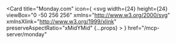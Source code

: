 <Card
  title="Monday.com"
  icon={
    <svg
      width={24}
      height={24}
      viewBox="0 -50 256 256"
      xmlns="http://www.w3.org/2000/svg"
      xmlnsXlink="http://www.w3.org/1999/xlink"
      preserveAspectRatio="xMidYMid"
      {...props}
    >
      <g>
        <path
          d="M31.8458633,153.488694 C20.3244423,153.513586 9.68073708,147.337265 3.98575204,137.321731 C-1.62714067,127.367831 -1.29055839,115.129325 4.86093879,105.498969 L62.2342919,15.4033556 C68.2125882,5.54538256 79.032489,-0.333585033 90.5563073,0.0146553508 C102.071737,0.290611552 112.546041,6.74705604 117.96667,16.9106216 C123.315033,27.0238906 122.646488,39.1914174 116.240607,48.6847625 L58.9037201,138.780375 C52.9943022,147.988884 42.7873202,153.537154 31.8458633,153.488694 L31.8458633,153.488694 Z"
          fill="#F62B54"
        />
        <path
          d="M130.25575,153.488484 C118.683837,153.488484 108.035731,147.301291 102.444261,137.358197 C96.8438154,127.431292 97.1804475,115.223704 103.319447,105.620522 L160.583402,15.7315506 C166.47539,5.73210989 177.327374,-0.284878136 188.929728,0.0146553508 C200.598885,0.269918151 211.174058,6.7973526 216.522421,17.0078646 C221.834319,27.2183766 221.056375,39.4588356 214.456008,48.9278699 L157.204209,138.816842 C151.313487,147.985468 141.153618,153.5168 130.25575,153.488484 Z"
          fill="#FFCC00"
        />
        <ellipse
          fill="#00CA72"
          cx={226.465527}
          cy={125.324379}
          rx={29.5375538}
          ry={28.9176274}
        />
      </g>
    </svg>
  }
  href="/mcp-server/monday"
></Card>
